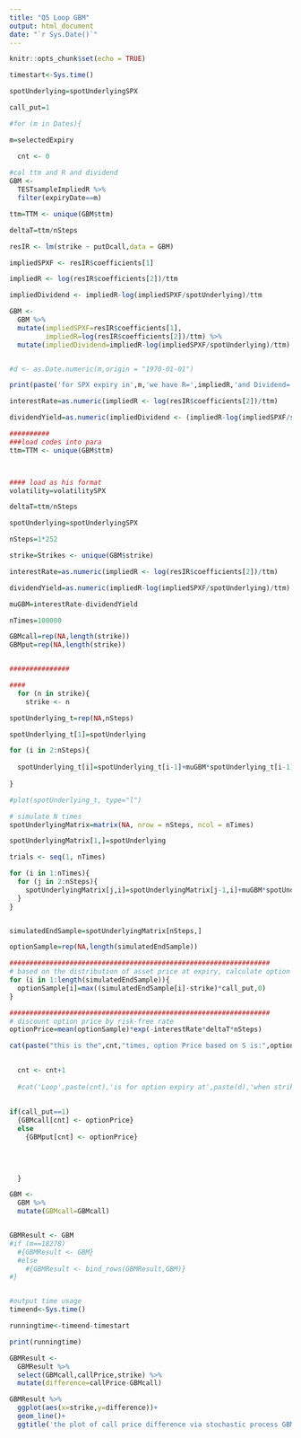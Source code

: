 ```yaml
---
title: "Q5 Loop GBM"
output: html_document
date: "`r Sys.Date()`"
---
```


```r
knitr::opts_chunk$set(echo = TRUE)
```




```r
timestart<-Sys.time()

spotUnderlying=spotUnderlyingSPX

call_put=1

#for (m in Dates){

m=selectedExpiry

  cnt <- 0
  
#cal ttm and R and dividend
GBM <- 
  TESTsampleImpliedR %>% 
  filter(expiryDate==m)

ttm=TTM <- unique(GBM$ttm)

deltaT=ttm/nSteps

resIR <- lm(strike ~ putDcall,data = GBM)

impliedSPXF <- resIR$coefficients[1]

impliedR <- log(resIR$coefficients[2])/ttm

impliedDividend <- impliedR-log(impliedSPXF/spotUnderlying)/ttm

GBM <- 
  GBM %>% 
  mutate(impliedSPXF=resIR$coefficients[1],
         impliedR=log(resIR$coefficients[2])/ttm) %>% 
  mutate(impliedDividend=impliedR-log(impliedSPXF/spotUnderlying)/ttm) 


#d <- as.Date.numeric(m,origin = "1970-01-01")

print(paste('for SPX expiry in',m,'we have R=',impliedR,'and Dividend=  ',impliedDividend))

interestRate=as.numeric(impliedR <- log(resIR$coefficients[2])/ttm) 

dividendYield=as.numeric(impliedDividend <- (impliedR-log(impliedSPXF/spotUnderlying)/ttm))

##########
###load codes into para
ttm=TTM <- unique(GBM$ttm)



#### load as his format
volatility=volatilitySPX 

deltaT=ttm/nSteps

spotUnderlying=spotUnderlyingSPX

nSteps=1*252

strike=Strikes <- unique(GBM$strike)

interestRate=as.numeric(impliedR <- log(resIR$coefficients[2])/ttm) 

dividendYield=as.numeric(impliedR-log(impliedSPXF/spotUnderlying)/ttm)

muGBM=interestRate-dividendYield

nTimes=100000

GBMcall=rep(NA,length(strike))
GBMput=rep(NA,length(strike))


###############

####
  for (n in strike){
    strike <- n

spotUnderlying_t=rep(NA,nSteps)

spotUnderlying_t[1]=spotUnderlying

for (i in 2:nSteps){
  
  spotUnderlying_t[i]=spotUnderlying_t[i-1]+muGBM*spotUnderlying_t[i-1]*deltaT+volatility*spotUnderlying_t[i-1]*rnorm(1)*sqrt(deltaT)
  
}

#plot(spotUnderlying_t, type="l")

# simulate N times
spotUnderlyingMatrix=matrix(NA, nrow = nSteps, ncol = nTimes)

spotUnderlyingMatrix[1,]=spotUnderlying

trials <- seq(1, nTimes)

for (i in 1:nTimes){
  for (j in 2:nSteps){
    spotUnderlyingMatrix[j,i]=spotUnderlyingMatrix[j-1,i]+muGBM*spotUnderlyingMatrix[j-1,i]*deltaT+volatility*spotUnderlyingMatrix[j-1,i]*rnorm(1)*sqrt(deltaT)
  }
}


simulatedEndSample=spotUnderlyingMatrix[nSteps,]

optionSample=rep(NA,length(simulatedEndSample))

#################################################################
# based on the distribution of asset price at expiry, calculate option price at expiry
for (i in 1:length(simulatedEndSample)){
  optionSample[i]=max((simulatedEndSample[i]-strike)*call_put,0)
}

#################################################################
# discount option price by risk-free rate
optionPrice=mean(optionSample)*exp(-interestRate*deltaT*nSteps)

cat(paste("this is the",cnt,"times, option Price based on S is:",optionPrice, "\n")) 

  
  cnt <- cnt+1
  
  #cat('Loop',paste(cnt),'is for option expiry at',paste(d),'when strike is',n,"Option price is: ",optionTemp,'\n')
  
  
if(call_put==1)
  {GBMcall[cnt] <- optionPrice}
  else
    {GBMput[cnt] <- optionPrice}
  

  
  
  }

GBM <- 
  GBM %>% 
  mutate(GBMcall=GBMcall)


GBMResult <- GBM
#if (m==18278)
  #{GBMResult <- GBM}
  #else
    #{GBMResult <- bind_rows(GBMResult,GBM)}
#}


#output time usage
timeend<-Sys.time()

runningtime<-timeend-timestart

print(runningtime)

```
```r
GBMResult <- 
  GBMResult %>% 
  select(GBMcall,callPrice,strike) %>% 
  mutate(difference=callPrice-GBMcall)

GBMResult %>% 
  ggplot(aes(x=strike,y=difference))+
  geom_line()+
  ggtitle('the plot of call price difference via stochastic process GBM with expriy date',m)
  
```

